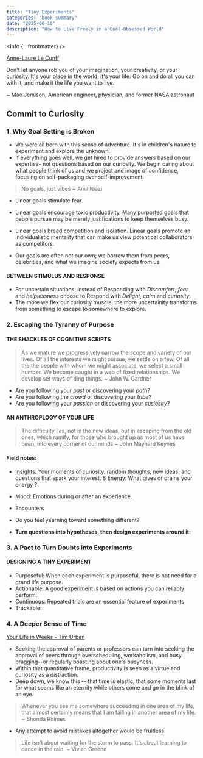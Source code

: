 ```yaml
---
title: "Tiny Experiments"
categories: "book summary"
date: "2025-06-16"
description: "How to Live Freely in a Goal-Obsessed World"
---
```




<Info {...frontmatter} />

[Anne-Laure Le Cunff](https://nesslabs.com)



Don't let anyone rob you of your imagination, your creativity, or your curiosity. It's your place in the world; it's your life. Go on and do all you can with it, and make it the life you want to live.

~ Mae Jemison, American engineer, physician, and former NASA astronaut

## Commit to Curiosity

### 1. Why Goal Setting is Broken

- We were all born with this sense of adventure. It's in children's nature to experiment and explore the unknown.
- If everything goes well, we get hired to provide answers based on our expertise- not questions based on our curiosity. We begin caring about what people think of us and we project and image of confidence, focusing on self-packaging over self-improvement.

> No goals, just vibes ~ Amil Niazi

- Linear goals stimulate fear. 
- Linear goals encourage toxic productivity. Many purported goals that  people pursue may be merely justifications to keep themselves busy.
- Linear goals breed competition and isolation. Linear goals promote an individualistic mentality that can make us view potentioal collaborators as competitors.

- Our goals are often not our own; we borrow them from peers, celebrities, and what we imagine society expects from us.

#### BETWEEN STIMULUS AND RESPONSE

- For uncertain situations, instead of Responding with *Discomfort*, *fear* and *helplessness* choose to Respond with *Delight*, *calm* and *curiosity*.
- The more we flex our curiosity muscle, the more uncertainity transforms from something to escape to somewhere to explore.

### 2. Escaping the Tyranny of Purpose

#### THE SHACKLES OF COGNITIVE SCRIPTS

> As we mature we progressively narrow the scope and variety of our lives. Of all the interests we might pursue, we settle on a few. Of all the the people with whom we might associate, we select a small number. We become caught in a web of fixed relationships. We develop set ways of ding things. ~ John W. Gardner

- Are you following your *past* or discovering your *path*?
- Are you following the *crowd* or discovering your *tribe*?
- Are you following your *passion* or discovering your *cusiosity*?

#### AN ANTHROPLOGY OF YOUR LIFE

> The difficulty lies, not in the new ideas, but in escaping from the old ones, which ramify, for those who brought up as most of us have been, into every corner of our minds ~ John Maynard Keynes

#### **Field notes**:
 * Insights: Your moments of curiosity, random thoughts, new ideas, and questions that spark your interest.
 8 Energy: What gives or drains your energy ?
 - Mood: Emotions during or after an experience.
 - Encounters

- Do you feel yearning toward something different? 

- **Turn questions into hypotheses, then design experiments around it**: 

### 3. A Pact to Turn Doubts into Experiments

#### DESIGNING A TINY EXPERIMENT

- Purposeful: When each experiment is purposeful, there is not need for a grand life purpose.
- Actionable: A good experiment is based on actions you can reliably perform.
- Continuous: Repeated trials are an essential feature of experiments
- Trackable: 

### 4. A Deeper Sense of Time

[Your Life in Weeks - Tim Urban](https://waitbutwhy.com/2014/05/life-weeks.html)

- Seeking the approval of parents or professors can turn into seeking the approval of peers through overscheduling, workaholism, and busy bragging--or regularly boasting about one's busyness.
- Within that quantitative frame, productivity is seen as a virtue and curiosity as a distraction.
- Deep down, we know this -- that time is elastic, that some moments last for what seems like an eternity while others come and go in the blink of an eye.

> Whenever you see me somewhere succeeding in one area of my life, that almost certainly means that I am failing in another area of my life. ~ Shonda Rhimes

- Any attempt to avoid mistakes altogether would be fruitless.

> Life isn't about waiting for the storm to pass. It's about learning to dance in the rain. ~ Vivian Greene
